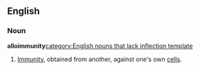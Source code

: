 ==English==
===Noun===
'''alloimmunity'''[[category:English nouns that lack inflection template]]
#{{pathology}} [[immunity|Immunity]], obtained from another, against one's own [[cell]]s.